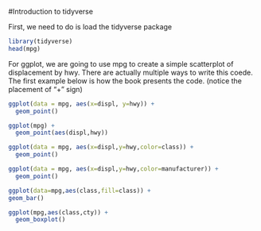 #Introduction to tidyverse

First, we need to do is load the tidyverse package

```{r Loading tidyverse}
library(tidyverse)
head(mpg)
```

For ggplot, we are going to use mpg to create a simple scatterplot of displacement by hwy.  There are actually multiple ways to write this coede. The first example below is how the book presents the code. (notice the placement of "+" sign)
```{r}
ggplot(data = mpg, aes(x=displ, y=hwy)) +
  geom_point()

ggplot(mpg) +
  geom_point(aes(displ,hwy))
```

```{r plots for hwy vs displ}
ggplot(data = mpg, aes(x=displ,y=hwy,color=class)) +
  geom_point()

ggplot(data = mpg, aes(x=displ,y=hwy,color=manufacturer)) +
  geom_point()
```

```{r box plot}
ggplot(data=mpg,aes(class,fill=class)) +
geom_bar()
```
```{r}
ggplot(mpg,aes(class,cty)) +
  geom_boxplot()
```

